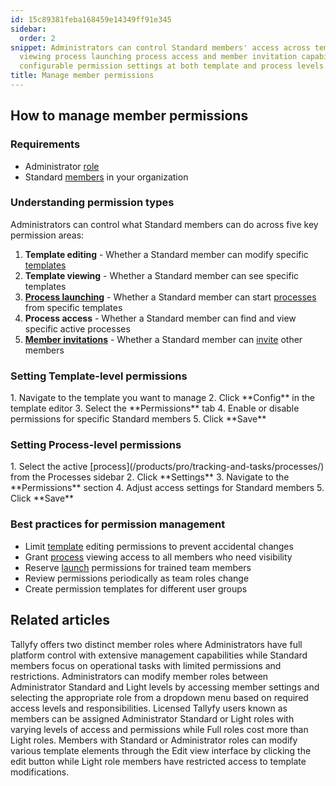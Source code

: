 ```yaml
---
id: 15c89381feba168459e14349ff91e345
sidebar:
  order: 2
snippet: Administrators can control Standard members' access across template editing
  viewing process launching process access and member invitation capabilities through
  configurable permission settings at both template and process levels.
title: Manage member permissions
---
```



## How to manage member permissions

### Requirements
- Administrator [role](/products/pro/documenting/members/)
- Standard [members](/products/pro/documenting/members/) in your organization

### Understanding permission types

Administrators can control what Standard members can do across five key permission areas:

1. **Template editing** - Whether a Standard member can modify specific [templates](/products/pro/documenting/templates/)
2. **Template viewing** - Whether a Standard member can see specific templates
3. **[Process launching](/products/pro/launching/)** - Whether a Standard member can start [processes](/products/pro/tracking-and-tasks/processes/) from specific templates
4. **Process access** - Whether a Standard member can find and view specific active processes
5. **[Member invitations](/products/pro/documenting/members/how-to-invite-and-activate-members-on-tallyfy/)** - Whether a Standard member can [invite](/products/pro/documenting/members/how-to-invite-and-activate-members-on-tallyfy/) other members

### Setting Template-level permissions

<Steps>
1. Navigate to the template you want to manage
2. Click **Config** in the template editor
3. Select the **Permissions** tab
4. Enable or disable permissions for specific Standard members
5. Click **Save**
</Steps>

### Setting Process-level permissions

<Steps>
1. Select the active [process](/products/pro/tracking-and-tasks/processes/) from the Processes sidebar
2. Click **Settings**
3. Navigate to the **Permissions** section
4. Adjust access settings for Standard members
5. Click **Save**
</Steps>

### Best practices for permission management

- Limit [template](/products/pro/documenting/templates/) editing permissions to prevent accidental changes
- Grant [process](/products/pro/tracking-and-tasks/processes/) viewing access to all members who need visibility
- Reserve [launch](/products/pro/launching/) permissions for trained team members
- Review permissions periodically as team roles change
- Create permission templates for different user groups


## Related articles
<CardGrid>
<LinkTitleCard header="<b>Members > Standard and Admin members</b>" href="/products/pro/documenting/members/standard-admin-members/" > Tallyfy offers two distinct member roles where Administrators have full platform control with extensive management capabilities while Standard members focus on operational tasks with limited permissions and restrictions. </LinkTitleCard>
<LinkTitleCard header="<b>Members > Change the role of a member</b>" href="/products/pro/documenting/members/how-can-i-change-a-members-role-in-tallyfy/" > Administrators can modify member roles between Administrator Standard and Light levels by accessing member settings and selecting the appropriate role from a dropdown menu based on required access levels and responsibilities. </LinkTitleCard>
<LinkTitleCard header="<b>Documenting > Members</b>" href="/products/pro/documenting/members/" > Licensed Tallyfy users known as members can be assigned Administrator Standard or Light roles with varying levels of access and permissions while Full roles cost more than Light roles. </LinkTitleCard>
<LinkTitleCard header="<b>Templates > Edit a template</b>" href="/products/pro/documenting/templates/edit-templates/" > Members with Standard or Administrator roles can modify various template elements through the Edit view interface by clicking the edit button while Light role members have restricted access to template modifications. </LinkTitleCard>
</CardGrid>